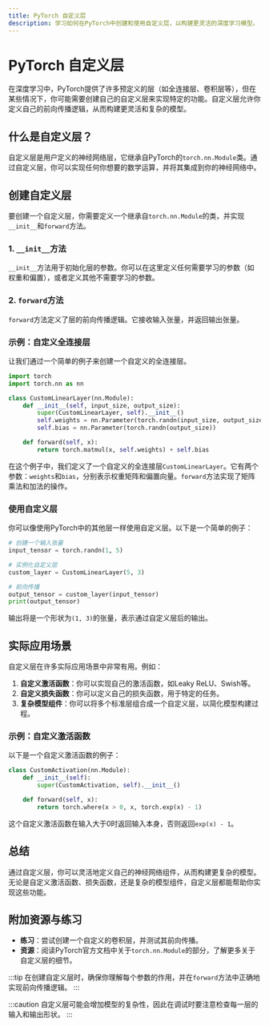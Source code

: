 ```yaml
---
title: PyTorch 自定义层
description: 学习如何在PyTorch中创建和使用自定义层，以构建更灵活的深度学习模型。
---
```


# PyTorch 自定义层

在深度学习中，PyTorch提供了许多预定义的层（如全连接层、卷积层等），但在某些情况下，你可能需要创建自己的自定义层来实现特定的功能。自定义层允许你定义自己的前向传播逻辑，从而构建更灵活和复杂的模型。

## 什么是自定义层？

自定义层是用户定义的神经网络层，它继承自PyTorch的`torch.nn.Module`类。通过自定义层，你可以实现任何你想要的数学运算，并将其集成到你的神经网络中。

## 创建自定义层

要创建一个自定义层，你需要定义一个继承自`torch.nn.Module`的类，并实现`__init__`和`forward`方法。

### 1. `__init__`方法

`__init__`方法用于初始化层的参数。你可以在这里定义任何需要学习的参数（如权重和偏置），或者定义其他不需要学习的参数。

### 2. `forward`方法

`forward`方法定义了层的前向传播逻辑。它接收输入张量，并返回输出张量。

### 示例：自定义全连接层

让我们通过一个简单的例子来创建一个自定义的全连接层。

```python
import torch
import torch.nn as nn

class CustomLinearLayer(nn.Module):
    def __init__(self, input_size, output_size):
        super(CustomLinearLayer, self).__init__()
        self.weights = nn.Parameter(torch.randn(input_size, output_size))
        self.bias = nn.Parameter(torch.randn(output_size))

    def forward(self, x):
        return torch.matmul(x, self.weights) + self.bias
```

在这个例子中，我们定义了一个自定义的全连接层`CustomLinearLayer`。它有两个参数：`weights`和`bias`，分别表示权重矩阵和偏置向量。`forward`方法实现了矩阵乘法和加法的操作。

### 使用自定义层

你可以像使用PyTorch中的其他层一样使用自定义层。以下是一个简单的例子：

```python
# 创建一个输入张量
input_tensor = torch.randn(1, 5)

# 实例化自定义层
custom_layer = CustomLinearLayer(5, 3)

# 前向传播
output_tensor = custom_layer(input_tensor)
print(output_tensor)
```

输出将是一个形状为`(1, 3)`的张量，表示通过自定义层后的输出。

## 实际应用场景

自定义层在许多实际应用场景中非常有用。例如：

1. **自定义激活函数**：你可以实现自己的激活函数，如Leaky ReLU、Swish等。
2. **自定义损失函数**：你可以定义自己的损失函数，用于特定的任务。
3. **复杂模型组件**：你可以将多个标准层组合成一个自定义层，以简化模型构建过程。

### 示例：自定义激活函数

以下是一个自定义激活函数的例子：

```python
class CustomActivation(nn.Module):
    def __init__(self):
        super(CustomActivation, self).__init__()

    def forward(self, x):
        return torch.where(x > 0, x, torch.exp(x) - 1)
```

这个自定义激活函数在输入大于0时返回输入本身，否则返回`exp(x) - 1`。

## 总结

通过自定义层，你可以灵活地定义自己的神经网络组件，从而构建更复杂的模型。无论是自定义激活函数、损失函数，还是复杂的模型组件，自定义层都能帮助你实现这些功能。

## 附加资源与练习

- **练习**：尝试创建一个自定义的卷积层，并测试其前向传播。
- **资源**：阅读PyTorch官方文档中关于`torch.nn.Module`的部分，了解更多关于自定义层的细节。

:::tip
在创建自定义层时，确保你理解每个参数的作用，并在`forward`方法中正确地实现前向传播逻辑。
:::

:::caution
自定义层可能会增加模型的复杂性，因此在调试时要注意检查每一层的输入和输出形状。
:::